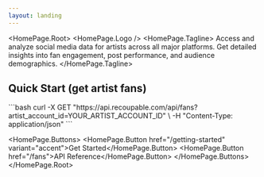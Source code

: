 ```yaml
---
layout: landing
---
```



<HomePage.Root>
  <HomePage.Logo />
  <HomePage.Tagline>
    Access and analyze social media data for artists across all major platforms. 
    Get detailed insights into fan engagement, post performance, and audience demographics.
  </HomePage.Tagline>

  <div className="max-w-2xl mx-auto px-4 py-10 text-center">
    <h2 className="text-2xl font-bold mb-4">Quick Start (get artist fans)</h2>
    ```bash
    curl -X GET "https://api.recoupable.com/api/fans?artist_account_id=YOUR_ARTIST_ACCOUNT_ID" \
      -H "Content-Type: application/json"
    ```
  </div>
  
  <HomePage.Buttons>
    <HomePage.Button href="/getting-started" variant="accent">Get Started</HomePage.Button>
    <HomePage.Button href="/fans">API Reference</HomePage.Button>
  </HomePage.Buttons>
</HomePage.Root>
